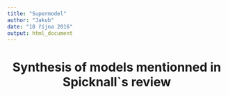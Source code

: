 ```yaml
---
title: "Supermodel"
author: "Jakub"
date: "18 října 2016"
output: html_document
---
```


<center> <h1> Synthesis of models mentionned in Spicknall`s review </h1> </center>

